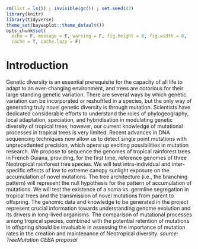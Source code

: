 ```r
rm(list = ls()) ; invisible(gc()) ; set.seed(42)
library(knitr)
library(tidyverse)
theme_set(bayesplot::theme_default())
opts_chunk$set(
  echo = F, message = F, warning = F, fig.height = 6, fig.width = 8,
  cache = T, cache.lazy = F)
```

# Introduction {-}

Genetic  diversity  is  an  essential  prerequisite  for  the  capacity  of  all  life  to  adapt  to  an  ever-changing environment, and trees are notorious for their large standing genetic variation. There are several ways by which genetic variation can be incorporated or reshuffled in a species, but the only way of generating truly novel genetic diversity is through mutation. Scientists have dedicated considerable efforts to understand the  roles  of  phylogeography,  local  adaptation,  speciation,  and  hybridisation  in  modulating  genetic diversity  of  tropical  trees,  however,  our  current  knowledge  of  mutational  processes  in  tropical  trees  is very  limited.  Recent  advances in  DNA  sequencing  techniques  now  allow  us  to  detect  single  point mutations with unprecedented precision, which opens up exciting possibilities in mutation research. We propose to sequence the genomes of tropical rainforest trees in French Guiana, providing, for the first time,  reference  genomes  of  three  Neotropical  rainforest  tree  species.  We  will  test  intra-individual  and inter-specific effects of low to extreme canopy sunlight exposure on the accumulation of novel mutations. The  tree  architecture  (i.e.,  the  branching  pattern)  will  represent  the  null  hypothesis  for  the  pattern  of accumulation of mutations. We will test the existence of a soma vs. germline segregation in tropical trees and the transmission of novel mutations from parent to offspring. The genomic data and knowledge to be generated in the project represent crucial information towards understanding genome evolution and its drivers  in  long-lived  organisms.  The  comparison  of  mutational  processes  among  tropical  species, combined  with  the  potential retention  of  mutations  in  offspring  should  be  invaluable  in  assessing  the importance of mutation rates in the creation and maintenance of Neotropical diversity. *source: TreeMutation CEBA proposal*
